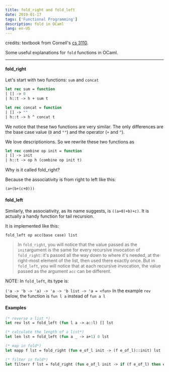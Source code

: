 ```yaml
---
title: fold_right and fold_left
date: 2019-01-17
tags: ['Functional Programming']
description: fold in OCaml
lang: en-US
---
```


credits: textbook from Cornell's [cs 3110](https://www.cs.cornell.edu/courses/cs3110/2019sp/textbook/hop/fold_left.html).

Some useful explanations for `fold` functions in OCaml.

---

#### fold_right

Let's start with two functions: `sum` and `concat`

```ocaml
let rec sum = function
| [] -> 0
| h::t -> h + sum t

let rec concat = function
| [] -> ""
| h::t -> h ^ concat t
```

We notice that these two functions are very similar. The only differences are the base case value (`0` and `""`) and the operator (`+` and `^`).

We love descriptionions. So we rewrite these two functions as

```ocaml
let rec combine op init = function
| [] -> init
| h::t -> op h (combine op init t)
```

Why is it called fold_right?

Because the associativity is from right to left like this:

`(a+(b+(c+0)))`

#### fold_left

Similarly, the associativity, as its name suggests, is `((a+0)+b)+c)`. It is actually a handy function for tail recursion.

It is implemented like this:

`fold_left op acc(base case) list`

> In `fold_right`, you will notice that the value passed as the `init`argument is the same for every recursive invocation of `fold_right`: it's passed all the way down to where it's needed, at the right-most element of the list, then used there exactly once. But in `fold_left`, you will notice that at each recursive invocation, the value passed as the argument `acc` can be different.

NOTE: In `fold_left`, its type is:

`('a -> 'b -> 'a) -> 'a -> 'b list -> 'a = <fun>`
In the example `rev` below, the function is `fun l a` instead of `fun a l`

#### Examples

```ocaml
(* reverse a list *)
let rev lst = fold_left (fun l a -> a::l) [] lst

(* calculate the length of a list*)
let len lst = fold_left (fun a _ -> a+1) 0 lst

(* map in fold*)
let mapp f lst = fold_right (fun e_of_l init -> (f e_of_l)::init) lst [] ;;

(* filter in fold*)
let filterr f lst = fold_right (fun e_of_l init -> if (f e_of_l) then e_of_l::init else init) lst [] ;;

```
